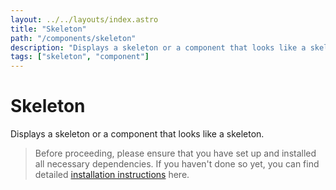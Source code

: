```yaml
---
layout: ../../layouts/index.astro
title: "Skeleton"
path: "/components/skeleton"
description: "Displays a skeleton or a component that looks like a skeleton."
tags: ["skeleton", "component"]
---
```


# Skeleton

Displays a skeleton or a component that looks like a skeleton.

> Before proceeding, please ensure that you have set up and installed all necessary dependencies.
> If you haven't done so yet, you can find detailed [installation instructions](/installation) here.


<ComponentPreview name="skeleton" client:idle />
